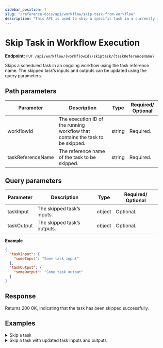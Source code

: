```yaml
---
sidebar_position: 7
slug: "/reference-docs/api/workflow/skip-task-from-workflow"
description: "This API is used to skip a specific task in a currently running workflow."
---
```



# Skip Task in Workflow Execution

**Endpoint:** `PUT /api/workflow/{workflowId}/skiptask/{taskReferenceName}`

Skips a scheduled task in an ongoing workflow using the task reference name. The skipped task’s inputs and outputs can be updated using the query parameters.

## Path parameters

| Parameter         | Description                                                                    | Type   | Required/ Optional |
| ----------------- | ------------------------------------------------------------------------------ | ------ | ------------------ |
| workflowId        | The execution ID of the running workflow that contains the task to be skipped. | string | Required.          |
| taskReferenceName | The reference name of the task to be skipped.                                  | string | Required.          |

## Query parameters

| Parameter  | Description                                     | Type   | Required/ Optional |
| ---------- | ----------------------------------------------- | ------ | ------------------ |
| taskInput  | The skipped task’s inputs.                      | object | Optional.          |
| taskOutput | The skipped task’s outputs.                     | object | Optional.          |

**Example**

```json
{
  "taskInput": {
    "someInput": "Some task input"
  },
  "taskOutput": {
    "someOutput": "Some task output"
  }
}
```

## Response

Returns 200 OK, indicating that the task has been skipped successfully.

## Examples

<details>
<summary>Skip a task</summary>

**Request**

```shell
curl -X 'PUT' \
  'https://<YOUR_CLUSTER>o/api/workflow/18f871a1-d3f8-11ef-a114-0af1b159704e/skiptask/someTask_ref' \
  -H 'accept: */*' \
  -H 'X-Authorization: <TOKEN>'
```

**Response**

Returns 200 OK, indicating that the task has been skipped successfully.

</details>

<details>
<summary>Skip a task with updated task inputs and outputs</summary>

**Request**

```bash
curl -X 'PUT' \
  'https://<YOUR-CLUSTER>/api/workflow/fd7s06a839e9-71d6-11f0-af9d-8e9bff353733/skiptask/simple_ref' \
  -H 'accept: */*' \
  -H 'X-Authorization: <TOKEN>' \
  -H 'Content-Type: application/json' \
  -d '{
  "taskInput": {
    "input": "Task is skipped"
  },
  "taskOutput": {
    "output": "Skipped task from execution via API"
  }
}'
```
**Response**

Returns 200 OK, indicating that the task has been skipped successfully. You can verify the update by reviewing the task’s input and output in the workflow execution details.

<p align="center">
  <img
    src="/content/img/updated-task-input-for-a-skipped-task.png"
    alt="Screenshot of Conductor UI showing updated task input for a skipped task."
    width="90%"
    height="auto"
    style={{ paddingBottom: 40, paddingTop: 40 }}
  />
</p>

<p align="center">
  <img
    src="/content/img/updated-task-output-for-a-skipped-task.png"
    alt="Screenshot of Conductor UI showing updated task output for a skipped task."
    width="90%"
    height="auto"
    style={{ paddingBottom: 40, paddingTop: 40 }}
  />
</p>

</details>